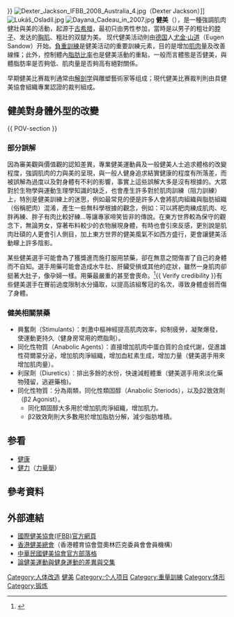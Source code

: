 {{多個問題|
{{POV|time=2014-12-08T11:47:40+00:00}}
{{ disputed }}
{{Expand language|1=en|time=2020-10-02T11:44:42+00:00}}
}}
[[File:Dexter_Jackson_IFBB_2008_Australia_4.jpg|right]]（Dexter Jackson）]]
[[File:Lukáš_Osladil.jpg|right]]
[[File:Dayana_Cadeau_in_2007.jpg|right]]
'''健美'''（{{lang-en|Body Building}}），是一種強調肌肉健壯與美的活動，起源于[[古希腊|古希腊]]，最初只由男性参加，當時是以男子的粗壮的[[脖子|脖子]]、发达的[[胸肌|胸肌]]、粗壯的双腿为美。
现代健美活动則由[[德国|德国]]人[[尤金·山道|尤金·山道]]（Eugen Sandow）开始。[[負重訓練|負重訓練]]是健美活动的重要訓練元素，目的是增加[[肌肉|肌肉]]量及改善線條；此外，控制體內[[體脂肪率|脂肪比率]]也是健美活動的重點，一般而言體態是否健美，與體脂肪率是否夠低、肌肉量是否夠高有絕對關係。

早期健美比赛裁判通常由[[解剖学|解剖学]]與雕塑藝術家等组成；現代健美比赛裁判則由具健美協會組織專業認證的裁判組成。

== 健美對身體外型的改變 ==
{{ POV-section }}
=== 部分誤解 ===
因為審美觀與價值觀的認知差異，專業健美運動員及一般健美人士追求體格的改變程度，強調肌肉的力與美的呈現，與一般人健身追求結實健康的程度有所落差，而被誤解為過度以及對身體有不利的影響，事實上這些誤解大多是沒有根據的。大眾對於生物學與運動生理學知識的缺乏，也會產生許多對於肌肉訓練（阻力訓練）上，特別是健美訓練上的迷思，例如最常見的便是許多人會將肌肉組織與脂肪組織（俗稱肥肉）混淆，產生一些無科學根據的觀念，例如：可以將肥肉練成肌肉、吃胖再練、胖子有肉比較好練...等讓專家啼笑皆非的傳說。在東方世界較為保守的觀念下，無論男女，穿著布料較少的衣物展現身體，有時也會引來反感，更別說是肌肉壯碩的人更會引人側目，加上東方世界的健美風氣不如西方盛行，更會讓健美活動矇上許多陰影。

某些健美選手可能會為了獲獎進而施打服用禁藥，卻在無意之間傷害了自己的身體而不自知。選手用藥可能會造成水牛肚、肝臟受損或其他的症狀，雖然一身肌肉卻挺著大肚子，像孕婦一樣。用藥最嚴重的甚至會喪命。<ref>{{cite web |url=https://news.ltn.com.tw/news/society/paper/312430 |title=昔日大學健美冠軍 淪為毒販 |accessdate=2009-06-19 |archive-date=2020-11-28 |archive-url=https://web.archive.org/web/20201128085757/https://news.ltn.com.tw/news/society/paper/312430 |dead-url=no }}</ref>{{ Verify credibility }}有些健美選手在賽前過度限制水分攝取，以提高該組奪冠的名次，導致身體虛弱而傷了身體。

=== 健美相關禁藥 ===
* 興奮劑（Stimulants）：刺激中樞神經提高肌肉效率，抑制疲勞，凝聚爆發，使運動更持久（健身房常用的燃脂劑）。
* 同化性物質（Anabolic Agents）：直接增加肌肉中蛋白質的合成代謝，促進雄性荷爾蒙分泌，增加肌肉淨組織，增加血紅素生成，增加力量（健美選手用來增加肌肉量）。
* 利尿劑（Diuretics）：排出多餘的水份，快速減輕體重（健美選手用來淡化藥物殘留，逃避藥檢)。
* 同化性物質：分為兩類，同化性類固醇（Anabolic Steriods），以及β2致效劑（β2 Agonist）。
**同化類固醇大多用於增加肌肉淨組織，增加肌力。
**β2致效劑則大多數用於增加脂肪分解，減少脂肪堆積。

== 参看 ==
* [[健康|健康]]
* [[健力|健力]]（[[力量舉|力量舉]]）

==參考資料==
{{Reflist}}

== 外部連結 ==
{{Commons category|Bodybuilding}}
* [https://web.archive.org/web/20091014073303/http://www.ifbb.com/index.php 國際健美協會(IFBB)官方網頁]
* [http://www.hkbba.org/ 香港健美總會]{{Wayback|url=http://www.hkbba.org/ |date=20140106064751 }}（香港體育協會暨奧林匹克委員會會員機構）
* [https://web.archive.org/web/20100322232017/http://tw.myblog.yahoo.com/ctbbf 中華民國健美協會官方部落格]
* [https://web.archive.org/web/20090103164331/http://blog.roodo.com/jinxiu/archives/2518201.html 論健美運動與健身運動的差異與交集]

[[Category:人体改造|Category:人体改造]]
[[Category:健美|]]
[[Category:个人项目|Category:个人项目]]
[[Category:重量訓練|Category:重量訓練]]
[[Category:体形|Category:体形]]
[[Category:锻炼|Category:锻炼]]